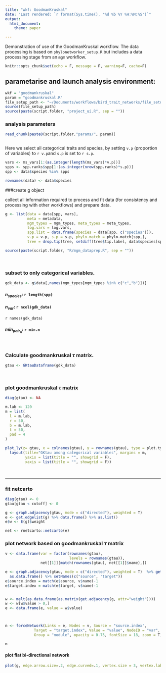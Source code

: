 ```yaml
---
title: "wkf: GoodmanKruskal"
date: "Last rendered: `r format(Sys.time(), '%d %b %Y %H:%M:%S')`"
output: 
  html_document:
    theme: paper

---
```

Demonstration of use of the GoodmanKruskal workflow. The data processing is based on `phylonetworker_setup.R` but includes a data processing stage from an `mgm` workflow.

```r
knitr::opts_chunk$set(echo = F, message = F, warning=F, cache=F)
```

## parametarise and launch analysis environment:

```r
wkf = "goodmankruskal"
param = "goodmankruskal.R"
file_setup_path <- "~/Documents/workflows/bird_trait_networks/file_setup.R"
source(file_setup_path)
source(paste(script.folder, "project_ui.R", sep = ""))

```

### analysis parameters 

```r
read_chunk(paste0(script.folder,"params/", param))
```

```r

```


Here we select all categorical traits and species, by setting `v.p` (proportion of variables) to `r v.p`and `s.p` is set to `r s.p`.

```r
vars <- ms_vars[1:(as.integer(length(ms_vars)*v.p))]
spps <- spp.ranks$spp[1:(as.integer(nrow(spp.ranks)*s.p))]
spp <- data$species %in% spps

rownames(data) <- data$species

```


###create g object 

collect all information required to process and fit data (for consistency and processing with other workflows) and prepare data.

```r

g <- list(data = data[spp, vars], 
          meta = metadata, 
          mgm_types = mgm_types, meta_types = meta_types, 
          log.vars = log.vars, 
          spp.list = data.frame(species = data[spp, c("species")]),
          v.p = v.p, s.p = s.p, phylo.match = phylo.match[spp,],
          tree = drop.tip(tree, setdiff(tree$tip.label, data$species[spp])))

source(paste(script.folder, "R/mgm_dataprep.R", sep = ""))

```

<br>

### subset to only categorical variables. 

```r

gdk_data <- g$data[,names(mgm_types[mgm_types %in% c("c","b")])]
```
#### $n_{species}$: `r length(spp)`

#### $n_{var}$: `r ncol(gdk_data)`

`r names(gdk_data)`

#### ${min}_{{pair}_n}$: `r min.n`

<br>

### Calculate goodmankruskal $τ$ matrix.

```r
gtau <- GKtauDataframe(gdk_data)
```



<br>

### **plot goodmankruskal $τ$ matrix**

```r
diag(gtau) <- NA

m.lab <- 120
m = list(
  l = m.lab,
  r = 50,
  b = m.lab,
  t = 50,
  pad = 4
)

plot_ly(z= gtau, x = colnames(gtau), y = rownames(gtau), type = plot.type) %>%
  layout(title="GKtau among categorical variables", margins = m, 
         yaxis = list(title = "", showgrid = F), 
         xaxis = list(title = "", showgrid = F))


```

<br>

***

### fit netcarto

```r
diag(gtau) <- 0
gtau[gtau < cutoff] <- 0

g <- graph.adjacency(gtau, mode = c("directed"), weighted = T)
e <- get.edgelist(g) %>% data.frame() %>% as.list()
e$w <- E(g)$weight

net <- rnetcarto::netcarto(e)

```

### plot network based on goodmankruskal $τ$ matrix

```r
v <- data.frame(var = factor(rownames(gtau), 
                             levels = rownames(gtau)),
                net[[1]][match(rownames(gtau), net[[1]]$name),])

e <- graph.adjacency(gtau, mode = c("directed"), weighted = T)  %>% get.edgelist(names = T) %>% 
  as.data.frame() %>% setNames(c("source", "target"))
e$source.index = match(e$source, v$name)-1
e$target.index = match(e$target, v$name)-1


w <- melt(as.data.frame(as.matrix(get.adjacency(g, attr="weight"))))
w <- w[w$value > 0,]
e <- data.frame(e, value = w$value)



n <- forceNetwork(Links = e, Nodes = v, Source = "source.index",
             Target = "target.index", Value = "value", NodeID = "var",
             Group = "module", opacity = 0.75, fontSize = 18, zoom = T)

n
```


#### plot flat bi-directional network

```r
plot(g, edge.arrow.size=.2, edge.curved=.1, vertex.size = 3, vertex.label=NA)
```


